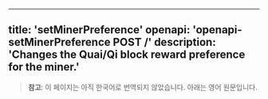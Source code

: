 <!-- AUTO-GENERATED-CONTENT:START (ENGLISH-COPY) -->
---
title: 'setMinerPreference'
openapi: 'openapi-setMinerPreference POST /'
description: 'Changes the Quai/Qi block reward preference for the miner.'
---

> **참고**: 이 페이지는 아직 한국어로 번역되지 않았습니다. 아래는 영어 원문입니다.
